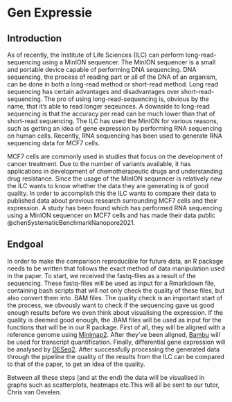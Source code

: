 # Gen Expressie

## Introduction
As of recently, the Institute of Life Sciences (ILC) can perform long-read-sequencing using a MinION sequencer. The MinION sequencer is a small and portable device capable of performing DNA sequencing. DNA sequencing, the process of reading part or all of the DNA of an organism, can be done in both a long-read method or short-read method. Long read sequencing has certain advantages and disadvantages over short-read-sequencing. The pro of using long-read-sequencing is, obvious by the name, that it's able to read longer seqeunces. A downside to long-read sequencing is that the accuracy per read can be much lower than that of short-read sequencing. The ILC has used the MinION for various reasons, such as getting an idea of gene expression by performing RNA sequencing on human cells. Recently, RNA sequencing has been used to generate RNA sequencing data for MCF7 cells. 

MCF7 cells are commonly used in studies that focus on the development of cancer treatment. Due to the number of variants available, it has applications in development of chemotherapeutic drugs and understanding drug resistance. Since the usage of the MinION sequencer is relatively new the ILC wants to know whether the data they are generating is of good quality. In order to accomplish this the ILC wants to compare their data to published data about previous research surrounding MCF7 cells and their expression. A study has been found which has performed RNA sequencing using a MinION sequencer on MCF7 cells and has made their data public @chenSystematicBenchmarkNanopore2021. 

## Endgoal
In order to make the comparison reproducible for future data, an R package needs to be written that follows the exact method of data manipulation used in the paper. To start, we received the fastq-files as a result of the sequencing. These fastq-files will be used as input for a Rmarkdown file, containing bash scripts that will not only check the quality of these files, but also convert them into .BAM files. The quality check is an important start of the process, we obvously want to check if the sequencing gave us good enough results before we even think about visualising the expression. If the quality is deemed good enough, the .BAM files will be used as input for the functions that will be in our R package. First of all, they will be aligned with a reference genome using [Minimap2](https://github.com/lh3/minimap2). After they've been aligned, [Bambu](https://github.com/GoekeLab/bambu) will be used for transcript quantification. Finally, differential gene expression will be analysed by [DESeq2](https://github.com/mikelove/DESeq2). After successfully processing the generated data through the pipeline the quality of the results from the ILC can be compared to that of the paper, to get an idea of the quality.

Between all these steps (and at the end) the data will be visualised in graphs such as scatterplots, heatmaps etc.This will all be sent to our tutor, Chris van Oevelen.
